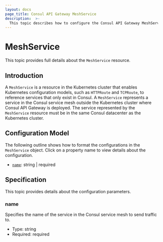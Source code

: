 ```yaml
---
layout: docs
page_title: Consul API Gateway MeshService
description:  >-
  This topic describes how to configure the Consul API Gateway MeshService object
---
```


# MeshService

This topic provides full details about the `MeshService` resource.

## Introduction

A `MeshService` is a resource in the Kubernetes cluster that enables Kubernetes configuration models, such as `HTTPRoute` and `TCPRoute`, to reference services that only exist in Consul. A `MeshService` represents a service in the Consul service mesh outside the Kubernetes cluster where Consul API Gateway is deployed. The service represented by the `MeshService` resource must be in the same Consul datacenter as the Kubernetes cluster.


## Configuration Model

The following outline shows how to format the configurations in the `MeshService` object. Click on a property name to view details about the configuration.

* [`name`](#name): string | required


## Specification

This topic provides details about the configuration parameters.

### name
Specifies the name of the service in the Consul service mesh to send traffic to.
* Type: string
* Required: required
